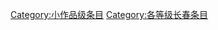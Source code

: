 {{catmore1|[[Wikipedia:长春专题|Wikipedia:长春专题]]}}
{{Articles by Quality|topic=长春|project=长春|format=toc}}
{{emptycat}}

[[Category:小作品级条目|Category:小作品级条目]]
[[Category:各等级长春条目|Category:各等级长春条目]]